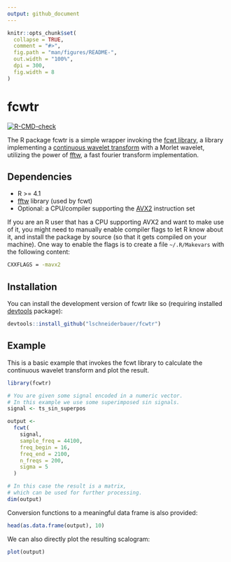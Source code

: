 ```yaml
---
output: github_document
---
```


<!-- README.md is generated from README.Rmd. Please edit that file -->

```r
knitr::opts_chunk$set(
  collapse = TRUE,
  comment = "#>",
  fig.path = "man/figures/README-",
  out.width = "100%",
  dpi = 300,
  fig.width = 8
)
```

# fcwtr

<!-- badges: start -->

[![R-CMD-check](https://github.com/lschneiderbauer/fcwtr/actions/workflows/R-CMD-check.yaml/badge.svg)](https://github.com/lschneiderbauer/fcwtr/actions/workflows/R-CMD-check.yaml)

<!-- badges: end -->

The R package fcwtr is a simple wrapper invoking the [fcwt library](https://github.com/fastlib/fCWT), a library implementing a [continuous wavelet transform](https://en.wikipedia.org/wiki/Continuous_wavelet_transform) with a Morlet wavelet, utilizing the power of [fftw](https://www.fftw.org/), a fast fourier transform implementation.

## Dependencies

-   R \>= 4.1
-   [fftw](https://www.fftw.org/) library (used by fcwt)
-   Optional: a CPU/compiler supporting the [AVX2](https://en.wikipedia.org/wiki/Advanced_Vector_Extensions) instruction set

If you are an R user that has a CPU supporting AVX2 and want to make use of it, you might need to manually enable compiler flags to let R know about it, and install the package by source (so that it gets compiled on your machine). One way to enable the flags is to create a file `~/.R/Makevars` with the following content:

``` bash
CXXFLAGS = -mavx2
```

## Installation

You can install the development version of fcwtr like so (requiring installed [devtools](https://devtools.r-lib.org/) package):

``` r
devtools::install_github("lschneiderbauer/fcwtr")
```

## Example

This is a basic example that invokes the fcwt library to calculate the continuous wavelet transform and plot the result.

```r
library(fcwtr)

# You are given some signal encoded in a numeric vector.
# In this example we use some superimposed sin signals.
signal <- ts_sin_superpos

output <-
  fcwt(
    signal,
    sample_freq = 44100,
    freq_begin = 16,
    freq_end = 2100,
    n_freqs = 200,
    sigma = 5
  )

# In this case the result is a matrix,
# which can be used for further processing.
dim(output)
```

Conversion functions to a meaningful data frame is also provided:

```r
head(as.data.frame(output), 10)
```

We can also directly plot the resulting scalogram:

```r
plot(output)
```

<!-- ```{r example_long_df, results='hide'} -->

<!-- # For long sequences, the required memory can exceed your local memory. In this -->

<!-- # case it can be useful to reduce the time resolution of the result and process -->

<!-- # the data in batches. This can be done with `fcwt_bulk_df`. -->

<!-- # In case the batch size is not explicitly provided, some heuristics are used to -->

<!-- # determine a batch size automatically: -->

<!-- batch_result <- fcwt_batch( -->

<!--   rep(ts_sin_sin, 10), -->

<!--   sampling_rate = 44100, -->

<!--   sigma = 4 -->

<!-- ) -->

<!-- plot(batch_result) -->

<!-- ``` -->

<!-- regenerate with devtools::build_readme() -->
